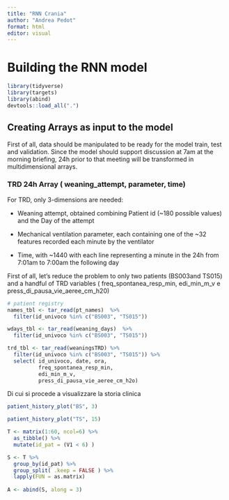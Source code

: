 ```yaml
---
title: "RNN Crania"
author: "Andrea Pedot"
format: html
editor: visual
---
```


# Building the RNN model

```r
library(tidyverse)
library(targets)
library(abind)
devtools::load_all(".")
```

## Creating Arrays as input to the model

First of all, data should be manipulated to be ready for the model train, test and validation. Since the model should support discussion at 7am at the morning briefing, 24h prior to that meeting will be transformed in multidimensional arrays.

### TRD 24h Array ( weaning_attempt, parameter, time)

For TRD, only 3-dimensions are needed:

-   Weaning attempt, obtained combining Patient id (\~180 possible values) and the Day of the attempt

-   Mechanical ventilation parameter, each containing one of the \~32 features recorded each minute by the ventilator

-   Time, with \~1440 with each line representing a minute in the 24h from 7:01am to 7:00am the following day

First of all, let's reduce the problem to only two patients (BS003and TS015) and a handful of TRD variables ( freq_spontanea_resp_min, edi_min_m\_v e press_di_pausa_vie_aeree_cm_h20)

```r
# patient registry
names_tbl <- tar_read(pt_names)  %>%
  filter(id_univoco %in% c("BS003", "TS015"))

wdays_tbl <- tar_read(weaning_days)  %>%
  filter(id_univoco %in% c("BS003", "TS015"))

trd_tbl <- tar_read(weaningsTRD) %>%
  filter(id_univoco %in% c("BS003", "TS015")) %>%
  select( id_univoco, date, ora,
          freq_spontanea_resp_min,
          edi_min_m_v,
          press_di_pausa_vie_aeree_cm_h2o)
```

Di cui si procede a visualizzare la storia clinica

```r
patient_history_plot("BS", 3)
```

```r
patient_history_plot("TS", 15)
```

```r
T <- matrix(1:60, ncol=6) %>%
  as_tibble() %>%
  mutate(id_pat = (V1 < 6) )

S <- T %>%
  group_by(id_pat) %>%
  group_split( .keep = FALSE ) %>%
  lapply(FUN = as.matrix)
  
A <- abind(S, along = 3)

```
